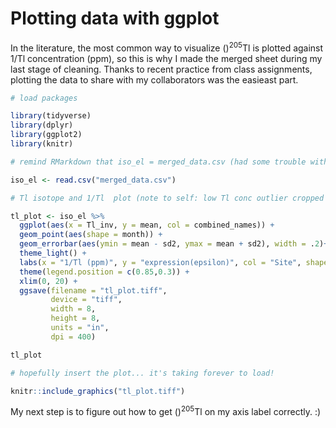 # Plotting data with ggplot

In the literature, the most common way to visualize \(\epsilon\)^205^Tl is plotted against 1/Tl concentration (ppm), so this is why I made the merged sheet during my last stage of cleaning. Thanks to recent practice from class assignments, plotting the data to share with my collaborators was the easieast part.

```r

# load packages

library(tidyverse)
library(dplyr)
library(ggplot2)
library(knitr)

# remind RMarkdown that iso_el = merged_data.csv (had some trouble with this)

iso_el <- read.csv("merged_data.csv")

# Tl isotope and 1/Tl  plot (note to self: low Tl conc outlier cropped out in this version)

tl_plot <- iso_el %>%
  ggplot(aes(x = Tl_inv, y = mean, col = combined_names)) +
  geom_point(aes(shape = month)) +
  geom_errorbar(aes(ymin = mean - sd2, ymax = mean + sd2), width = .2)+
  theme_light() + 
  labs(x = "1/Tl (ppm)", y = "expression(epsilon)", col = "Site", shape = "Month") +
  theme(legend.position = c(0.85,0.3)) +
  xlim(0, 20) +
  ggsave(filename = "tl_plot.tiff",
         device = "tiff",
         width = 8,
         height = 8,
         units = "in",
         dpi = 400)

tl_plot

```

```r

# hopefully insert the plot... it's taking forever to load!

knitr::include_graphics("tl_plot.tiff")

```

My next step is to figure out how to get \(\epsilon\)^205^Tl on my axis label correctly. :)
